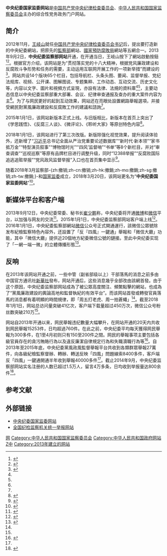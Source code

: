 {{TA
|G1 = IT
}}
{{Infobox website
| name             = 中央纪委国家监委网站
| screenshot       = CCDI_website_capture.png
| screenshot_size  = 300px
| caption          = 中央纪委国家监委网站截图
| url              = {{URL|www.ccdi.gov.cn}}
| alexa            = 52,390（{{as of|2016|5|19|alt=2016年5月}}）<ref name="alexa">{{cite web|url=http://www.alexa.com/siteinfo/www.ccdi.gov.cn|title=ccdi.gov.cn站点信息|publisher=[[Alexa_Internet|Alexa Internet]]|accessdate=2016年5月19日|archive-date=2015年2月15日|archive-url=https://web.archive.org/web/20150215070305/http://www.alexa.com/siteinfo/www.ccdi.gov.cn|dead-url=no}}</ref>
| commercial       = 否
| type             = [[电子政务|电子政务]]、[[門戶網站|門戶網站]]
| language         = [[简体中文|简体中文]]
| registration     = 选择性（仅互动交流部分）
| owner            = [[中国共产党中央纪律检查委员会|中国共产党中央纪律检查委员会]]、<br>[[中华人民共和国国家监察委员会|中华人民共和国国家监察委员会]]
| launch_date      = {{Start date and age|2013|9|2}}
| current_status   = 在线
| content_license  = 保有[[版权|版权]]
}}

'''中央纪委国家监委网站'''是[[中国共产党中央纪律检查委员会|中国共产党中央纪律检查委员会]]、[[中华人民共和国国家监察委员会|中华人民共和国国家监察委员会]]主办的综合性党务政务门户网站。

==简介==
2012年11月，[[王岐山|王岐山]]就任[[中国共产党中央纪律检查委员会书记|中国共产党中央纪律检查委员会书记]]后，提出要打造新的中央紀委網站，把原先的[[中华人民共和国监察部|監察部]]網站、[[國家預防腐敗局|國家預防腐敗局]]網站等五網合一。2013年9月2日，'''中央纪委监察部网站'''开通，在开通当日，王岐山按下了網站啟動按鈕<ref name="tkb">{{cite web|title=中紀委自曝周五「打老虎」內情：運用傳播規律|url=http://news.takungpao.com.hk/mainland/zgzq/2014-12/2862566_print.html|accessdate=2016-05-19|publisher=大公报|archive-date=2016-06-17|archive-url=https://web.archive.org/web/20160617140545/http://news.takungpao.com.hk/mainland/zgzq/2014-12/2862566_print.html|dead-url=no}}</ref><ref name="now">{{cite web|title=中央紀委監察部網站開通|url=http://news.now.com/home/international/player?newsId=78274|accessdate=2016-05-19|publisher=now新闻|archive-date=2019-05-03|archive-url=https://web.archive.org/web/20190503041306/https://news.now.com/home/international/player?newsId=78274|dead-url=no}}</ref>。根据官方介绍，该网站是为“贯彻落实党的十八大精神，根据党风廉政建设和反腐败斗争形势和任务的需要，主动运用互联网开展工作的一项新举措”而建设的<ref name="官方">{{cite web|title=中央纪委监察部网站简介|url=http://www.ccdi.gov.cn/gywm/201412/t20141201_33010.html|accessdate=2016年5月19日|publisher=中央纪委监察部网站|archive-date=2020年6月6日|archive-url=https://web.archive.org/web/20200606181653/http://www.ccdi.gov.cn/gywm/201412/t20141201_33010.html|dead-url=no}}</ref>。网站共设14个版块65个栏目，包括导航栏、头条头图、要闻、监督举报、党纪法规库、视频、公开课、图解图说、专题集粹、工作动态、互动交流、历史文化等，内容以文字、圖片和視頻方式呈現，亦設有法律、法規的資料庫<ref name="now"/><ref name="官方"/>，主要动态信息以中央纪委监察部重大部署、会议、纪律审查通报及查办的重大案件内容为主<ref name="官方"/>。为了与网民更好的起到互动效果，网站还在亮眼处設置網路舉報選項，并接受網民對黨風廉政建設和反腐敗工作的建議和諮詢<ref name="now"/>。

2015年1月1日，该网站新版本正式上线。与旧版相比，新版本在首页上突出了《学思践悟》、《反腐三人谈》、《微评论》、《聆听大家》等原创特色内容<ref>{{cite web|title=中纪委网站新版和客户端将于元旦上线|url=http://news.163.com/14/1231/13/AEQ22AF600014SEH.html|accessdate=2016年5月19日|date=2014-12-31|publisher=网易}}{{Dead link|date=2019年12月 |bot=InternetArchiveBot |fix-attempted=yes }}</ref>。

2018年1月1日，该网站进行了第三次改版。新版除强化视觉效果，提升阅读体验外，还新增了“[[习近平|习近平]]总书记全面从严治党重要论述数据库”“新时代·新本领”“家书抵万金”“特型演员叙事”“博物馆时光”“‘四风’监督哨”“书单”等8个新栏目，并对“审查调查”“巡视巡察”等原有品牌栏目进行调整升级，同时“12388举报”“反腐败国际追逃追赃举报”“党风政风监督举报”入口也在首页集中显示<ref name="paper">{{cite web|title=中央纪委监察部网站全新改版，监督举报栏目在首页集中显示|url=http://www.thepaper.cn/newsDetail_forward_1930655|accessdate=2018年1月1日|publisher=澎湃新闻|archive-date=2019年5月2日|archive-url=https://web.archive.org/web/20190502170902/http://www.thepaper.cn/newsDetail_forward_1930655|dead-url=no}}</ref>。

随着2018年3月监察部-{zh:撤销;zh-cn:撤销;zh-hk:撤銷;zh-mo:撤銷;zh-sg:撤销;zh-tw:撤銷;}-和[[中华人民共和国国家监察委员会|国家监委]]成立，2018年3月20日，该网站更名为“'''中央纪委国家监委网站'''”<ref>{{Cite web|title=注意！中纪委网站今天更名了|url=http://news.ifeng.com/a/20180320/56890195_0.shtml|date=2018-03-20|publisher=凤凰网|accessdate=2018-03-20|archive-date=2019-09-12|archive-url=https://web.archive.org/web/20190912154720/http://news.ifeng.com/a/20180320/56890195_0.shtml|dead-url=no}}</ref>。

==新媒体平台和客户端==
2013年9月12日，中央纪委常委、秘书长[[崔少鹏|崔少鹏]]称，中央纪委将开通[[微博|微博]]和[[微信|微信]]平台，以加强与网友的交流<ref>{{cite web|title=中纪委将开微博微信|url=http://news.sina.com.cn/c/2013-09-13/061928204652.shtml|accessdate=2016年5月19日|date=2013年9月13日|publisher=新浪|archive-date=2019年5月2日|archive-url=https://web.archive.org/web/20190502135541/http://news.sina.com.cn/c/2013-09-13/061928204652.shtml|dead-url=no}}</ref>。2015年1月1日，中央纪委监察部网站客户端上线<ref>{{cite web|title=中央纪委监察部网站客户端上线广受关注|url=http://www.ccdi.gov.cn/yw/201501/t20150103_49621.html|accessdate=2016年5月19日|date=2015年1月3日|publisher=中央纪委监察部网站|archive-date=2016年6月11日|archive-url=https://web.archive.org/web/20160611051125/http://www.ccdi.gov.cn/yw/201501/t20150103_49621.html|dead-url=no}}</ref>。2016年1月1日，中央紀委監察部網站[[微信|微信]]公众号正式開通運行，該微信公眾號除发布紀檢監察特色內容外，还設置了「反『四風』一鍵通」舉報和「微信大廳」功能，其中「微信大廳」提供近20個地方紀委微信公號的鏈接。至此中央纪委实现了「一網一端一微」的立體傳播形態<ref name="wwp">{{cite web|title=中紀委微信公眾號今日開通|url=http://news.wenweipo.com/2016/01/01/IN1601010002.htm|accessdate=2016年5月19日|date=2016年1月1日|publisher=香港文汇网|archive-date=2016年11月30日|archive-url=https://web.archive.org/web/20161130124959/http://news.wenweipo.com/2016/01/01/IN1601010002.htm|dead-url=no}}</ref>。

==反响==
在2013年该网站开通之前，一些中管（副省部级以上）干部落馬的消息之前多由中国官方通讯社[[新華社|新華社]]發布，网站开通后，这些消息幾乎全部改由該網首發。由于这个原因，中央纪委监察部网站成為了被公眾高度關注、頻繁點擊的網站，也成為了“黨風廉政建設的輿論高地和監督執紀的有效平台”。而该网站首發或轉發官員落馬的消息都有着明顯的時間規律，即「周五打老虎、周一拍蒼蠅」<ref name="tkb"/>。截至2018年1月1日，网站总访问量突破41亿次，客户端下载量超过450万次，微信公众号粉丝数突破210万<ref name=paper/>。

网站自2013年开通以来，网民舉報违纪數量大幅攀升，在网站开通的20天内共收到网民舉報15253件，日均超過760件。在此之前，中央纪委平均每天獲得网民舉報为300多件，在1至4月初则只有150至200件之間。网民的舉報事项主要包括各級官員存在的貪污賄賂行為以及違反廉潔自律規定行為和失職瀆職行為等<ref>{{cite web|title=中紀委舉報網站開通後舉報數量攀升|url=http://www.bbc.com/zhongwen/trad/china/2013/09/130925_china_corruption_whistleblower|accessdate=2016年5月19日|date=2013年9月25日|publisher=BBC|archive-date=2019年5月5日|archive-url=https://web.archive.org/web/20190505000303/https://www.bbc.com/zhongwen/trad/china/2013/09/130925_china_corruption_whistleblower|dead-url=no}}</ref>。自2013年至2015年底，中央纪委黨風政風監督舉報平台共收到各類群眾舉報27萬件，向各級紀檢監察督辦、轉辦、轉送反映「四風」問題線索8400多件，客戶端反「四風」一鍵通開通半年收到舉報40000多件<ref name="wwp"/>。截止2014年9月，中央纪委监察部网站实名注册的人数已超过1.5万人，留言4万多条，日均收到举报量达800余件<ref>{{cite web|title=中纪委官网上线一年：日收800余举报|url=http://politics.people.com.cn/n/2014/0903/c1001-25592526.html|accessdate=2016年5月19日|date=2014年9月3日|publisher=人民网|archive-date=2016年11月30日|archive-url=https://web.archive.org/web/20161130124932/http://politics.people.com.cn/n/2014/0903/c1001-25592526.html|dead-url=no}}</ref>。

== 参考文献 ==
{{Reflist|32em}}

== 外部链接 ==
* [http://www.ccdi.gov.cn/ 中央纪委国家监委网站]{{Wayback|url=http://www.ccdi.gov.cn/ |date=20140208005433 }}{{zh-cn}}
* [http://www.12388.gov.cn 全国纪检监察机关统一举报网站]{{Wayback|url=http://www.12388.gov.cn/ |date=20170924200425 }}{{zh-cn}}

{{中共十八大到十九大期间的反腐败工作}}
{{中共十九大以来的反腐败工作}}

[[Category:中国共产党中央纪律检查委员会|网]]
[[Category:中华人民共和国国家监察委员会|Category:中华人民共和国国家监察委员会]]
[[Category:中华人民共和国政府网站|Category:中华人民共和国政府网站]]
[[Category:门户网站|Z中]]
[[Category:2013年建立的网站|Category:2013年建立的网站]]